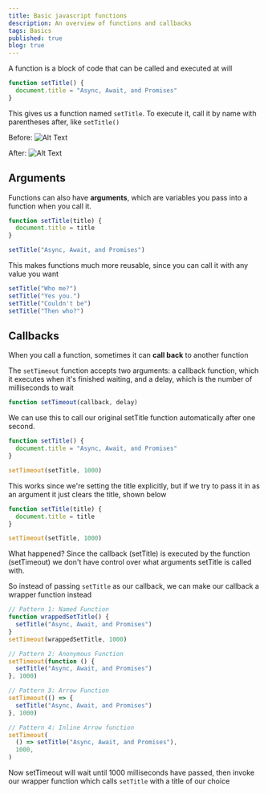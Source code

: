 ```yaml
---
title: Basic javascript functions
description: An overview of functions and callbacks
tags: Basics
published: true
blog: true
---
```


A function is a block of code that can be called and executed at will

```js numbered
function setTitle() {
  document.title = "Async, Await, and Promises"
}
```

This gives us a function named `setTitle`. To execute it, call it by name with parentheses after, like `setTitle()`

Before: ![Alt Text](https://thepracticaldev.s3.amazonaws.com/i/cn6mlby0h94y0bl7c36n.png)

After: ![Alt Text](https://thepracticaldev.s3.amazonaws.com/i/8c55lbq0t11w1lzc7g41.png)

## Arguments

Functions can also have **arguments**, which are variables you pass into a function when you call it.

```js numbered
function setTitle(title) {
  document.title = title
}

setTitle("Async, Await, and Promises")
```

This makes functions much more reusable, since you can call it with any value you want

```js numbered
setTitle("Who me?")
setTitle("Yes you.")
setTitle("Couldn't be")
setTitle("Then who?")
```

## Callbacks

When you call a function, sometimes it can **call back** to another function

The `setTimeout` function accepts two arguments: a callback function, which it executes when it's finished waiting, and a delay, which is the number of milliseconds to wait

```js numbered
function setTimeout(callback, delay)
```

We can use this to call our original setTitle function automatically after one second.

```js numbered
function setTitle() {
  document.title = "Async, Await, and Promises"
}

setTimeout(setTitle, 1000)
```

This works since we're setting the title explicitly, but if we try to pass it in as an argument it just clears the title, shown below

```js numbered
function setTitle(title) {
  document.title = title
}

setTimeout(setTitle, 1000)
```

What happened? Since the callback (setTitle) is executed by the function (setTimeout) we don't have control over what arguments setTitle is called with.

So instead of passing `setTitle` as our callback, we can make our callback a wrapper function instead

```js numbered
// Pattern 1: Named Function
function wrappedSetTitle() {
  setTitle("Async, Await, and Promises")
}
setTimeout(wrappedSetTitle, 1000)
```

```js numbered
// Pattern 2: Anonymous Function
setTimeout(function () {
  setTitle("Async, Await, and Promises")
}, 1000)
```

```js numbered
// Pattern 3: Arrow Function
setTimeout(() => {
  setTitle("Async, Await, and Promises")
}, 1000)
```

```js numbered
// Pattern 4: Inline Arrow function
setTimeout(
  () => setTitle("Async, Await, and Promises"),
  1000,
)
```

Now setTimeout will wait until 1000 milliseconds have passed, then invoke our wrapper function which calls `setTitle` with a title of our choice
